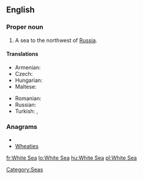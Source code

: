 ==English==
{{wikipedia}}

===Proper noun===
{{en-proper noun|sg=[[White]] [[Sea]]}}

# A sea to the northwest of [[Russia]].

====Translations====
{{trans-top|a sea to the northwest of Russia}}
* Armenian: {{t-|hy|Սպիտակ ծով|tr=Spitak çov}}
* Czech: {{t-|cs|Bílé moře}}
* Hungarian: {{t+|hu|Fehér-tenger}}
* Maltese: {{t|mt|Baħar l-Abjad|xs=Maltese}}
{{trans-mid}}
* Romanian: {{t|ro|Marea Albă|f}}
* Russian: {{t-|ru|Белое море|n|tr=Béloe móre}}
* Turkish: {{t|tr|Beyazdeniz}},  {{t|tr|Beyaz Deniz}}
{{trans-bottom}}

===Anagrams===
* {{alphagram|aeehistw}}
* [[Wheaties#English|Wheaties]]


[[Category:Seas]]

[[fr:White Sea]]
[[lo:White Sea]]
[[hu:White Sea]]
[[pl:White Sea]]